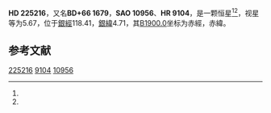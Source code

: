 {{Starbox begin
| name = HD 225216
}}
{{Starbox observe
| epoch = [[J2000.0|J2000.0]]
| constell = {{星座名待查}}<ref name=SIMBAD>{{cite web
 | url=http://simbad.u-strasbg.fr/simbad/sim-id?Ident=HR+9104
 | title=Pulsating variable Star
 | publisher=Centre de Données astronomiques de Strasbourg
 | work=SIMBAD
 | accessdate=2012-07-13
 | archive-date=2020-08-22
 | archive-url=https://web.archive.org/web/20200822220043/http://simbad.u-strasbg.fr/simbad/sim-id?Ident=HR+9104
 }}</ref><ref name=DATA>{{cite web
 | url=http://vizier.u-strasbg.fr/viz-bin/VizieR-5?-out.add=.&-source=5050&-corr=PK=HR&-out.max=9999&HR=9104
 | title=VizieR Detailed Page
 | accessdate=2012-07-13
 | archive-date=2020-08-22
 | archive-url=https://web.archive.org/web/20200822221010/http://vizier.u-strasbg.fr/viz-bin/VizieR-5?-out.add=.&-source=5050&-corr=PK%3DHR&-out.max=9999&HR=9104
 | dead-url=no
 }}</ref>
| 星官 = 
| ra = {{RA|0|4|42}}<ref name=SIMBAD /><ref name=DATA />
| dec = {{DEC|+67|10|0}}<ref name=SIMBAD /><ref name=DATA />
| appmag_v = 5.67<ref name=SIMBAD /><ref name=DATA />
}}
{{Starbox character
| class = K1III<ref name=SIMBAD /><ref name=DATA />
| b-v = 1.07<ref name=SIMBAD /><ref name=DATA />
| u-b = 0.93<ref name=SIMBAD /><ref name=DATA />
| r-i = <ref name=SIMBAD /><ref name=DATA />
| variable = 
}}
{{Starbox astrometry
| radial_v = 0.93
| prop_mo_ra = -27
| parallax = 0.013
| p_error = 
}}
{{Starbox catalog
| names =BD+66 1679，[[SAO星表|SAO]] 10956，[[HD星表|HD]] 225216，[[HR星表|HR]] 9104}}
{{Starbox reference |Simbad=HR+9104}}
{{Starbox end}}

'''HD 225216'''，又名'''BD+66 1679'''，'''SAO 10956'''、'''HR 9104'''，是一颗恒星<ref name=SIMBAD /><ref name=DATA />，视星等为5.67，位于[[銀道座標系|銀經]]118.41，[[銀道座標系|銀緯]]4.71，其[[B1900.0|B1900.0]]坐标为赤經{{RA|23|59|30.1}}，赤緯{{DEC|+66|4.71|32}}。

== 参考文献 ==
{{reflist}}

{{star-stub}}

[[Category:HD和HDE天體|225216]]
[[Category:HR天體|9104]]
[[Category:SAO天體|10956]]